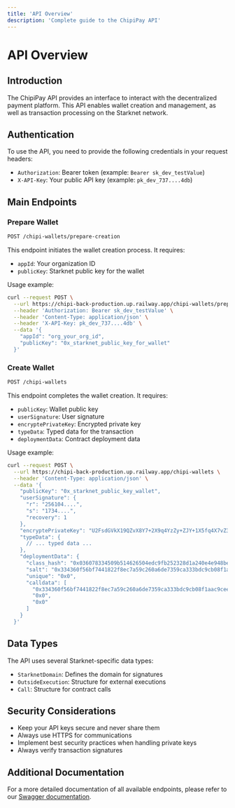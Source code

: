 ```yaml
---
title: 'API Overview'
description: 'Complete guide to the ChipiPay API'
---
```


# API Overview

## Introduction

The ChipiPay API provides an interface to interact with the decentralized payment platform. This API enables wallet creation and management, as well as transaction processing on the Starknet network.

## Authentication

To use the API, you need to provide the following credentials in your request headers:

- `Authorization`: Bearer token (example: `Bearer sk_dev_testValue`)
- `X-API-Key`: Your public API key (example: `pk_dev_737....4db`)

## Main Endpoints

### Prepare Wallet

```bash
POST /chipi-wallets/prepare-creation
```

This endpoint initiates the wallet creation process. It requires:

- `appId`: Your organization ID
- `publicKey`: Starknet public key for the wallet

Usage example:
```bash
curl --request POST \
  --url https://chipi-back-production.up.railway.app/chipi-wallets/prepare-creation \
  --header 'Authorization: Bearer sk_dev_testValue' \
  --header 'Content-Type: application/json' \
  --header 'X-API-Key: pk_dev_737....4db' \
  --data '{
    "appId": "org_your_org_id",
    "publicKey": "0x_starknet_public_key_for_wallet"
  }'
```

### Create Wallet

```bash
POST /chipi-wallets
```

This endpoint completes the wallet creation. It requires:

- `publicKey`: Wallet public key
- `userSignature`: User signature
- `encryptePrivateKey`: Encrypted private key
- `typeData`: Typed data for the transaction
- `deploymentData`: Contract deployment data

Usage example:
```bash
curl --request POST \
  --url https://chipi-back-production.up.railway.app/chipi-wallets \
  --header 'Content-Type: application/json' \
  --data '{
    "publicKey": "0x_starknet_public_key_wallet",
    "userSignature": {
      "r": "256104....",
      "s": "1734....",
      "recovery": 1
    },
    "encryptePrivateKey": "U2FsdGVkX19QZvX8Y7+2X9q4YzZy+ZJY+1X5fq4X7vZ3q4X7vZ3q4X7v=",
    "typeData": {
      // ... typed data ...
    },
    "deploymentData": {
      "class_hash": "0x036078334509b514626504edc9fb252328d1a240e4e948bef8d0c08dff45927f",
      "salt": "0x334360f56bf7441822f8ec7a59c260a6de7359ca333bdc9cb08f1aac9ceed9c",
      "unique": "0x0",
      "calldata": [
        "0x334360f56bf7441822f8ec7a59c260a6de7359ca333bdc9cb08f1aac9ceed9c",
        "0x0",
        "0x0"
      ]
    }
  }'
```

## Data Types

The API uses several Starknet-specific data types:

- `StarknetDomain`: Defines the domain for signatures
- `OutsideExecution`: Structure for external executions
- `Call`: Structure for contract calls

## Security Considerations

- Keep your API keys secure and never share them
- Always use HTTPS for communications
- Implement best security practices when handling private keys
- Always verify transaction signatures

## Additional Documentation

For a more detailed documentation of all available endpoints, please refer to our [Swagger documentation](https://chipi-back-production.up.railway.app/api#/). 
